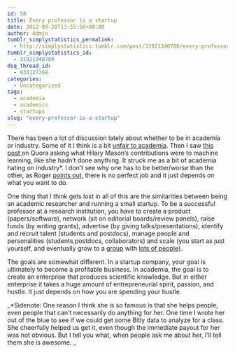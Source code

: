 ```yaml
---
id: 58
title: Every professor is a startup
date: 2012-09-20T13:55:58+00:00
author: Admin
tumblr_simplystatistics_permalink:
  - http://simplystatistics.tumblr.com/post/31921340700/every-professor-is-a-startup
tumblr_simplystatistics_id:
  - 31921340700
dsq_thread_id:
  - 934127268
categories:
  - Uncategorized
tags:
  - academia
  - academics
  - startups
slug: "every-professor-is-a-startup"
---
```

There has been a lot of discussion lately about whether to be in academia or industry. Some of it I think is a bit <a href="http://cs.unm.edu/~terran/academic_blog/?p=113" target="_blank">unfair to academia</a>. Then I saw <a href="http://www.quora.com/Data-Science/Why-is-Hilary-Mason-a-prominent-figure-within-the-big-data-community-What-are-her-notable-accomplishments" target="_blank">this post </a>on Quora asking what Hilary Mason&#8217;s contributions were to machine learning, like she hadn&#8217;t done anything. It struck me as a bit of academia hating on industry*. I don&#8217;t see why one has to be better/worse than the other, as Roger <a href="http://simplystatistics.org/post/28335633068/why-im-staying-in-academia" target="_blank">points out</a>, there is no perfect job and it just depends on what you want to do. 

One thing that I think gets lost in all of this are the similarities between being an academic researcher and running a small startup. To be a successful professor at a research institution, you have to create a product (papers/software), network (sit on editorial boards/review panels), raise funds (by writing grants), advertise (by giving talks/presentations), identify and recruit talent (students and postdocs), manage people and personalities (students,postdocs, collaborators) and scale (you start as just yourself, and eventually grow to a <a href="http://rafalab.jhsph.edu/" target="_blank">group</a> with <a href="http://www.smart-stats.org/" target="_blank">lots of people</a>). 

The goals are somewhat different. In a startup company, your goal is ultimately to become a profitable business. In academia, the goal is to create an enterprise that produces scientific knowledge. But in either enterprise it takes a huge amount of entrepreneurial spirit, passion, and hustle. It just depends on how you are spending your hustle. 

_*Sidenote: One reason I think she is so famous is that she helps people, even people that can&#8217;t necessarily do anything for her. One time I wrote her out of the blue to see if we could get some Bitly data to analyze for a class. She cheerfully helped us get it, even though the immediate payout for her was not obvious. But I tell you what, when people ask me about her, I&#8217;ll tell them she is awesome. _
